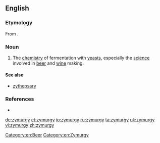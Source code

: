 ==English==

===Etymology===
From {{confix|zym|urgy}}.

===Noun===
{{en-noun|-}}

# The [[chemistry]] of fermentation with [[yeast]]s, especially the [[science]] involved in [[beer]] and [[wine]] making.

====See also====
*[[zythepsary]]

===References===
*{{R:Webster 1913}}

[[Category:en:Beer]]
[[Category:en:Zymurgy]]

[[de:zymurgy]]
[[et:zymurgy]]
[[io:zymurgy]]
[[ru:zymurgy]]
[[ta:zymurgy]]
[[uk:zymurgy]]
[[vi:zymurgy]]
[[zh:zymurgy]]